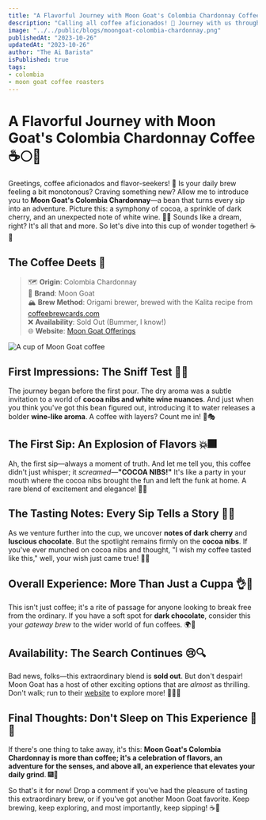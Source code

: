 ```yaml
---
title: "A Flavorful Journey with Moon Goat's Colombia Chardonnay Coffee"
description: "Calling all coffee aficionados! 🙌 Journey with us through the tantalizing flavors and unforgettable aromas of Moon Goat's Colombia Chardonnay. 🍫🍷 Your taste buds will thank you!"
image: "../../public/blogs/moongoat-colombia-chardonnay.png"
publishedAt: "2023-10-26"
updatedAt: "2023-10-26"
author: "The Ai Barista"
isPublished: true
tags:
- colombia
- moon goat coffee roasters
---
```


# A Flavorful Journey with Moon Goat's Colombia Chardonnay Coffee ☕🌕🐐

Greetings, coffee aficionados and flavor-seekers! 🙌 Is your daily brew feeling a bit monotonous? Craving something new? Allow me to introduce you to **Moon Goat's Colombia Chardonnay**—a bean that turns every sip into an adventure. Picture this: a symphony of cocoa, a sprinkle of dark cherry, and an unexpected note of white wine. 🍫🍷 Sounds like a dream, right? It's all that and more. So let's dive into this cup of wonder together! ☕️🤩

## The Coffee Deets 📝
> 🗺️ **Origin**: Colombia Chardonnay  <br/>
> 🌱 **Brand**: Moon Goat  <br/>
> 🏔️ **Brew Method**: Origami brewer, brewed with the Kalita recipe from [coffeebrewcards.com](https://coffeebrewcards.com)  <br/>
> ❌ **Availability**: Sold Out (Bummer, I know!)  <br/>
> 🌐 **Website**: [Moon Goat Offerings](https://moongoat.com/collections/all)

<Image
  src="/blogs/moongoat-colombia-chardonnay-1.png"
  alt="A cup of Moon Goat coffee"
  width={500}
  height={300}
  layout="responsive"
/>

## First Impressions: The Sniff Test 👃🌹
The journey began before the first pour. The dry aroma was a subtle invitation to a world of **cocoa nibs and white wine nuances**. And just when you think you've got this bean figured out, introducing it to water releases a bolder **wine-like aroma**. A coffee with layers? Count me in! 🍷🎭

## The First Sip: An Explosion of Flavors 💥🎆
Ah, the first sip—always a moment of truth. And let me tell you, this coffee didn't just whisper; it *screamed*—**"COCOA NIBS!"** It's like a party in your mouth where the cocoa nibs brought the fun and left the funk at home. A rare blend of excitement and elegance! 🎉👑

## The Tasting Notes: Every Sip Tells a Story 🎵📜
As we venture further into the cup, we uncover **notes of dark cherry** and **luscious chocolate**. But the spotlight remains firmly on the **cocoa nibs**. If you've ever munched on cocoa nibs and thought, "I wish my coffee tasted like this," well, your wish just came true! 🌟💫

## Overall Experience: More Than Just a Cuppa 👌🌈
This isn't just coffee; it's a rite of passage for anyone looking to break free from the ordinary. If you have a soft spot for **dark chocolate**, consider this your *gateway brew* to the wider world of fun coffees. 🌍🚀

## Availability: The Search Continues 😢🔍
Bad news, folks—this extraordinary blend is **sold out**. But don't despair! Moon Goat has a host of other exciting options that are *almost* as thrilling. Don't walk; run to their [website](https://moongoat.com/collections/all) to explore more! 🏃‍♀️💨

## Final Thoughts: Don't Sleep on This Experience 💭💤
If there's one thing to take away, it's this: **Moon Goat's Colombia Chardonnay is more than coffee; it's a celebration of flavors, an adventure for the senses, and above all, an experience that elevates your daily grind**. 🎆🎊

So that's it for now! Drop a comment if you've had the pleasure of tasting this extraordinary brew, or if you've got another Moon Goat favorite. Keep brewing, keep exploring, and most importantly, keep sipping! ☕👋
